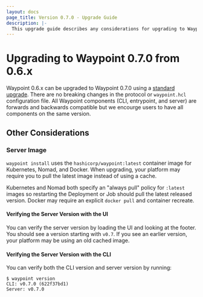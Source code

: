 ```yaml
---
layout: docs
page_title: Version 0.7.0 - Upgrade Guide
description: |-
  This upgrade guide describes any considerations for upgrading to Waypoint 0.7.0.
---
```


# Upgrading to Waypoint 0.7.0 from 0.6.x

Waypoint 0.6.x can be upgraded to Waypoint 0.7.0 using a [standard upgrade](/docs/upgrading#standard-upgrade).
There are no breaking changes in the protocol or `waypoint.hcl` configuration file. All
Waypoint components (CLI, entrypoint, and server) are forwards and backwards
compatible but we encourge users to have all components on the same version.

## Other Considerations

### Server Image

`waypoint install` uses the `hashicorp/waypoint:latest` container image for
Kubernetes, Nomad, and Docker. When upgrading, your platform may require
you to pull the latest image instead of using a cache.

Kubernetes and Nomad both specify an "always pull" policy for `:latest` images
so restarting the Deployment or Job should pull the latest released version.
Docker may require an explicit `docker pull` and container recreate.

#### Verifying the Server Version with the UI

You can verify the server version by loading the UI and looking at the footer.
You should see a version starting with `v0.7`. If you see an earlier version,
your platform may be using an old cached image.

#### Verifying the Server Version with the CLI

You can verify both the CLI version and server version by running:
```shell-session
$ waypoint version
CLI: v0.7.0 (622f37bd1)
Server: v0.7.0
```